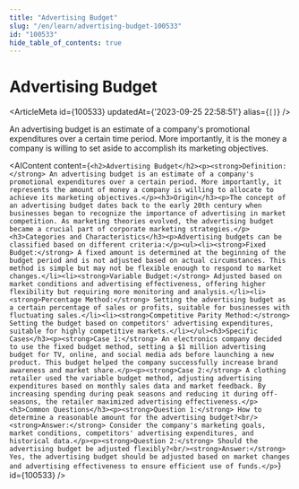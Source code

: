```yaml
---
title: "Advertising Budget"
slug: "/en/learn/advertising-budget-100533"
id: "100533"
hide_table_of_contents: true
---
```



# Advertising Budget

<ArticleMeta id={100533} updatedAt={'2023-09-25 22:58:51'} alias={`[]`} />
<div className='border-solid border-b border-t-0 my-4 border-[var(--ifm-color-gray-300)]' />

An advertising budget is an estimate of a company's promotional expenditures over a certain time period. More importantly, it is the money a company is willing to set aside to accomplish its marketing objectives.

<AIContent content={`<h2>Advertising Budget</h2><p><strong>Definition:</strong> An advertising budget is an estimate of a company's promotional expenditures over a certain period. More importantly, it represents the amount of money a company is willing to allocate to achieve its marketing objectives.</p><h3>Origin</h3><p>The concept of an advertising budget dates back to the early 20th century when businesses began to recognize the importance of advertising in market competition. As marketing theories evolved, the advertising budget became a crucial part of corporate marketing strategies.</p><h3>Categories and Characteristics</h3><p>Advertising budgets can be classified based on different criteria:</p><ul><li><strong>Fixed Budget:</strong> A fixed amount is determined at the beginning of the budget period and is not adjusted based on actual circumstances. This method is simple but may not be flexible enough to respond to market changes.</li><li><strong>Variable Budget:</strong> Adjusted based on market conditions and advertising effectiveness, offering higher flexibility but requiring more monitoring and analysis.</li><li><strong>Percentage Method:</strong> Setting the advertising budget as a certain percentage of sales or profits, suitable for businesses with fluctuating sales.</li><li><strong>Competitive Parity Method:</strong> Setting the budget based on competitors' advertising expenditures, suitable for highly competitive markets.</li></ul><h3>Specific Cases</h3><p><strong>Case 1:</strong> An electronics company decided to use the fixed budget method, setting a $1 million advertising budget for TV, online, and social media ads before launching a new product. This budget helped the company successfully increase brand awareness and market share.</p><p><strong>Case 2:</strong> A clothing retailer used the variable budget method, adjusting advertising expenditures based on monthly sales data and market feedback. By increasing spending during peak seasons and reducing it during off-seasons, the retailer maximized advertising effectiveness.</p><h3>Common Questions</h3><p><strong>Question 1:</strong> How to determine a reasonable amount for the advertising budget?<br/><strong>Answer:</strong> Consider the company's marketing goals, market conditions, competitors' advertising expenditures, and historical data.</p><p><strong>Question 2:</strong> Should the advertising budget be adjusted flexibly?<br/><strong>Answer:</strong> Yes, the advertising budget should be adjusted based on market changes and advertising effectiveness to ensure efficient use of funds.</p>`} id={100533} />

